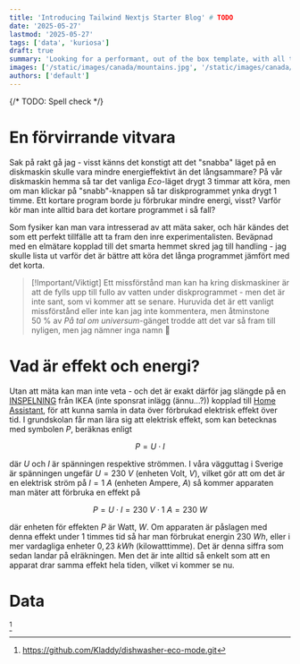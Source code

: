 ```yaml
---
title: 'Introducing Tailwind Nextjs Starter Blog' # TODO
date: '2025-05-27'
lastmod: '2025-05-27'
tags: ['data', 'kuriosa']
draft: true
summary: 'Looking for a performant, out of the box template, with all the best in web technology to support your blogging needs? Checkout the Tailwind Nextjs Starter Blog template.'  # TODO
images: ['/static/images/canada/mountains.jpg', '/static/images/canada/toronto.jpg'] # TODO
authors: ['default']
---
```


{/* TODO: Spell check */}

# En förvirrande vitvara

Sak på rakt gå jag - visst känns det konstigt att det "snabba" läget på en diskmaskin skulle vara mindre energieffektivt än det långsammare? På vår diskmaskin hemma så tar det vanliga *Eco*-läget drygt 3 timmar att köra, men om man klickar på "snabb"-knappen så tar diskprogrammet ynka drygt 1 timme. Ett kortare program borde ju förbrukar mindre energi, visst? Varför kör man inte alltid bara det kortare programmet i så fall?

Som fysiker kan man vara intresserad av att mäta saker, och här kändes det som ett perfekt tillfälle att ta fram den inre experimentalisten. Beväpnad med en elmätare kopplad till det smarta hemmet skred jag till handling - jag skulle lista ut varför det är bättre att köra det långa programmet jämfört med det korta.

> [!Important/Viktigt]
> Ett missförstånd man kan ha kring diskmaskiner är att de fylls upp till fullo av vatten under diskprogrammet - men det är inte sant, som vi kommer att se senare. Huruvida det är ett vanligt missförstånd eller inte kan jag inte kommentera, men åtminstone 50&nbsp;% av *På tal om universum*-gänget trodde att det var så fram till nyligen, men jag nämner inga namn 👀

# Vad är effekt och energi?

Utan att mäta kan man inte veta - och det är exakt därför jag slängde på en [INSPELNING](https://www.ikea.com/se/sv/p/inspelning-stickpropp-smart-energimaetare-00569836/) från IKEA (inte sponsrat inlägg (ännu...?)) kopplad till [Home Assistant](https://www.home-assistant.io), för att kunna samla in data över förbrukad elektrisk effekt över tid. I grundskolan får man lära sig att elektrisk effekt, som kan betecknas med symbolen $P$, beräknas enligt

$$P=U \cdot I$$

där $U$ och $I$ är spänningen respektive strömmen. I våra vägguttag i Sverige är spänningen ungefär $U=230~V$ (enheten Volt, $V$), vilket gör att om det är en elektrisk ström på $I=1~A$ (enheten Ampere, $A$) så kommer apparaten man mäter att förbruka en effekt på

$$P=U \cdot I=230~V \cdot 1~A=230~W$$

där enheten för effekten $P$ är Watt, $W$. Om apparaten är påslagen med denna effekt under 1 timmes tid så har man förbrukat energin $230~Wh$, eller i mer vardagliga enheter $0,23~kWh$ (kilowatttimme). Det är denna siffra som sedan landar på elräkningen. Men det är inte alltid så enkelt som att en apparat drar samma effekt hela tiden, vilket vi kommer se nu.

# Data

<ThemeBasedImage
  lightSrc="/static/images/posts/dishwasher-eco-mode/plots/light/power_vs_time_sensor.elmatare_diskmaskin_power_1.svg"
  darkSrc="/static/images/posts/dishwasher-eco-mode/plots/dark/power_vs_time_sensor.elmatare_diskmaskin_power_1.svg"
  alt="Effekt över tid"
/>

[^1]

[^1]: https://github.com/Kladdy/dishwasher-eco-mode.git